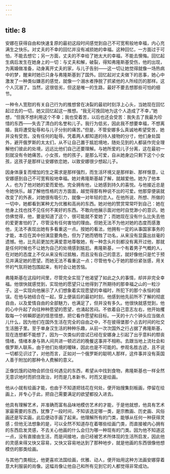 ```yaml
---
---
---
```

title: 8
---




安娜在获得自由和快速复原的最初这段时间感觉到自己不可宽宥般地幸福，内心充满生之快乐。对丈夫的不幸的回忆并没有减损她的幸福。这种回忆，一方面过于可怕，不能去想它；另一方面，丈夫的不幸给了她太大的幸福，不能去懊悔。回忆起生病后发生在她身上的一切：与丈夫和解，破裂，得知弗隆斯基受伤，他的出现，为离婚做准备，动身离开丈夫的家，与儿子告别——这一切让她觉得就像一场热病中的梦，醒来时她已只身与弗隆斯基到了国外。回忆起对丈夫做下的恶事，她心中激发了一种类似嫌恶的感觉，就像一个溺水者挣脱了抓紧他的人所经历的那样。这个人沉溺了。当然，这很低劣，但这是唯一的生路，最好不要去想那些可怕的细节。

一种令人宽慰的有关自己行为的推想曾在决裂的最初时刻浮上心头，当她现在回忆起过去的一切，她又回忆起这一推想。“我无可挽回地为这个人造成了不幸，”她想，“但我不想利用这个不幸；我也受着苦，以后也还会受苦：我失去了我最为珍惜的东西——失去了清白的名誉和儿子。我行为低劣，因此我不想要幸福，不想离婚，我将遭受耻辱和与儿子分别的痛苦。”但是，不管安娜多么真诚地希望受苦，她并没有受苦。没有任何的耻辱。凭着两人都知道的待人接物的分寸，他们身处国外，避开俄罗斯的太太们，从不让自己置于尴尬境地，随处见到的人都装作完全理解他们彼此的处境，远远比他们自己还要理解。与她所爱的儿子分离，这在最初一刻就没有令她痛苦。小女孩，他的孩子，是那么可爱，自从她身边只剩下这个小女孩，这孩子是那样让安娜依恋她，以致安娜很少想起儿子。

因身体康复而增加的生之需求是那样强烈，而生活环境又是那样新、那样惬意，让安娜感到自己不可宽宥般地幸福。她对弗隆斯基越了解，就越爱他。她为了他本人，也为了他对她的爱而爱他。完全拥有他，让她感到持久的喜悦。与他接近总是令她快乐。越了解他性格的方方面面，越觉得那有种说不出的可爱。他那穿便装就改变了的外表，对她很有吸引力，就像一对年轻的恋人。在他所说、所想、所做的一切中，她都看到某种尤为优雅和高尚的东西。她对他的赞赏常常吓到自己：她在他身上找也找不见任何不美好的东西。不敢向他展示面对他时自觉渺小的意识。她仿佛觉得，他，要是知道了这个，很可能就不爱她了；而她现在没有什么比失去他的爱更害怕的了，尽管没有任何害怕的理由。但她无法不为他对她的态度而感激他，无法不表现出她有多看重这一点。按她的看法，他拥有一定的从事国家事务的才能，本应在其中扮演显要角色，但为了她而牺牲了功名，从来没有显露出丝毫的遗憾。他，比先前更加充满爱意地尊敬她，有一种念头片刻都没有离开过他，那就是任何时候也不让她为自己的处境感到尴尬。弗隆斯基，一个有着男子气概的人，在对她的态度上不仅从来没有过抵触，而且没有自己的意志，就好像他只是忙于预见并满足她的愿望。而她无法不看重这一点；尽管他专心于她的那份紧张感，用关怀的气氛将她包围起来，有时会让她苦恼。

弗隆斯基在这段时间里，尽管完全实现了他渴望了如此之久的事情，却并非完全幸福。他很快就感觉到，实现他的愿望只让他得到了所期待的那幸福之山的一粒沙子。这一实现向他展示了人们想象着实现愿望的幸福时，所犯下的那个永恒的错误。在他与她结合在一起，穿上便装后的最初时刻，他感到他先前所不了解的彻底自由，以及爱情自由的全部魅力，也满足了，但并没有多久。他很快就感觉到，他的心中升起了向往种种愿望的愿望，也涌起苦闷。不依着自己意志左右，他开始攫取每一个转瞬即逝的怪思怪想，把它看作愿望和目标。一天的十六个钟头应当做点儿什么，因为他们在国外生活在完全的自由之中，不在彼得堡那个占去时间的社交生活圈子里。至于单身汉生活的种种乐趣，从前一次次国外之行占据了弗隆斯基，现在连想都不能想了，因为一次类似的尝试已经在安娜身上引起了出乎意料的颓丧情绪，情绪本身与熟人间共进一顿迟迟的晚餐这事并不相称。去跟当地上流社会和俄罗斯人联系，由于他们处境的暧昧，因此也是不可能的。参观名胜古迹，且不说一切都见识过了，对他而言，正如对一个俄罗斯的聪明人那样，这件事并没有英国人善于附加的那种令人费解的意义。

正像饥饿的动物会抓住任何遇见的东西，希望从中找到食物，弗隆斯基也一样全然无意识地时而抓住政治，时而是几本新书，时而又是绘画。

他从小就有绘画才能，也由于不知道把钱花在何处，便开始搜集刻板画，停留在绘画上，并专心于此，把自己需要满足的欲望都投入进去。

他具有理解艺术，并准确而富有品味地模仿艺术的才能，于是他就想，他具有艺术家最需要的东西，犹豫了一段时间，不知该选定哪一类，是宗教画、历史画、风俗画还是写实画，此后便动手画了起来。他理解所有的门类，能够从任何一种获得灵感；但他无法想象的是，可以全然不知道存在着哪些绘画门类，而直接被内心拥有的东西启发灵感，不去关心他画的什么会归为哪一种现有的门类。因为他不知道这一点，没有直接由生活，而是间接地，由已经被艺术所体现的生活所启发，因此他的灵感来得又快又容易，又快又容易地达到了那种地步，就是他画的东西很像他想模仿的那类绘画。

与其他门类相比，他更喜欢法国绘画，优雅、动人，便开始用这种方法画安娜穿着意大利服装的肖像。这幅肖像让他自己和所有见到它的人都觉得非常成功。